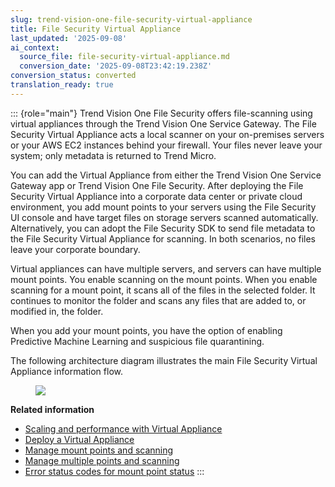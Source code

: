 ```yaml
---
slug: trend-vision-one-file-security-virtual-appliance
title: File Security Virtual Appliance
last_updated: '2025-09-08'
ai_context:
  source_file: file-security-virtual-appliance.md
  conversion_date: '2025-09-08T23:42:19.238Z'
conversion_status: converted
translation_ready: true
---
```


::: {role="main"}
Trend Vision One File Security offers file-scanning using virtual appliances through the Trend Vision One Service Gateway. The File Security Virtual Appliance acts a local scanner on your on-premises servers or your AWS EC2 instances behind your firewall. Your files never leave your system; only metadata is returned to Trend Micro.

You can add the Virtual Appliance from either the Trend Vision One Service Gateway app or Trend Vision One File Security. After deploying the File Security Virtual Appliance into a corporate data center or private cloud environment, you add mount points to your servers using the File Security UI console and have target files on storage servers scanned automatically. Alternatively, you can adopt the File Security SDK to send file metadata to the File Security Virtual Appliance for scanning. In both scenarios, no files leave your corporate boundary.

Virtual appliances can have multiple servers, and servers can have multiple mount points. You enable scanning on the mount points. When you enable scanning for a mount point, it scans all of the files in the selected folder. It continues to monitor the folder and scans any files that are added to, or modified in, the folder.

When you add your mount points, you have the option of enabling Predictive Machine Learning and suspicious file quarantining.

The following architecture diagram illustrates the main File Security Virtual Appliance information flow.

<figure>
<img src="./images/fs-va-architecture=9abfc414-9a37-440e-8971-16e5fd1ba052.webp" />
</figure>

**Related information**

- [Scaling and performance with Virtual Appliance](fs-va-scaling.mdx)
- [Deploy a Virtual Appliance](deploying-virtual-appliance.mdx)
- [Manage mount points and scanning](managing-mount-points-scanning.mdx)
- [Manage multiple points and scanning](managing-multiple-points-scanning.mdx)
- [Error status codes for mount point status](error-status-codes-for-mount-status.mdx)
:::
